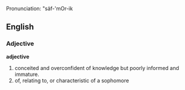 Pronunciation: "säf-'mOr-ik


==English==

===Adjective===
'''adjective'''

# conceited and overconfident of knowledge but poorly informed and immature.
# of, relating to, or characteristic of a sophomore <a sophomoric prank>